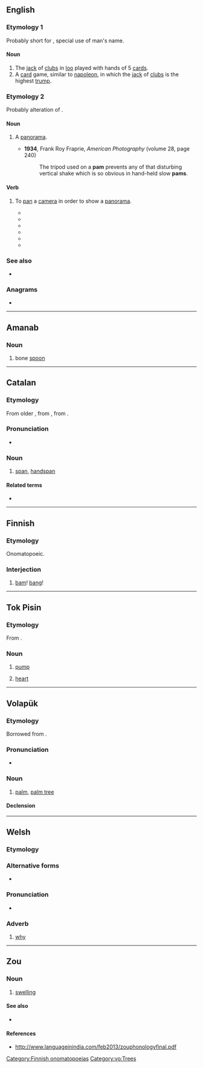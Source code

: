 {{also|Pam|PAM|päm|рат}}
==English==

===Etymology 1===
Probably short for {{der|en|fr|Pamphile||a given name}}, special use of man's name.

====Noun====
{{en-noun|~}}

# The [[jack]] of [[clubs]] in [[loo]] played with hands of 5 [[card]]s.
# A [[card]] game, similar to [[napoleon]], in which the [[jack]] of [[clubs]] is the highest [[trump]].

===Etymology 2===
Probably alteration of {{m|en|panorama}}.

====Noun====
{{en-noun}}

# {{lb|en|dated|photography}} A [[panorama]].
#* '''1934''', Frank Roy Fraprie, ''American Photography'' (volume 28, page 240)
#*: The tripod used on a '''pam''' prevents any of that disturbing vertical shake which is so obvious in hand-held slow '''pams'''.

====Verb====
{{en-verb|pams|pamming|pammed}}

# {{lb|en|dated|photography}} To [[pan]] a [[camera]] in order to show a [[panorama]].
#* {{quote-book|en |year=1918 |title=Current Opinion - Volume 64 |author=Edward Jewitt Wheeler, ‎Frank Crane |page=331|ISBN=|passage=In this case the field was laid out in segments, and after the camera had been '''pammed''' about ten degrees it was stopped and the whole outfit moved over into the next segment, and so on round for ninety degrees;}}
#* {{quote-book|en |year=1918|title=Film Folk|author=Rob Wagner |page=|ISBN=|passage=The camera man, in turn, when he had filmed the accident, '''pammed''' — the outrageous word "pam" means panorama — immediately to the sheriff in the hope that he would shoot.}}
#* {{quote-book|en |year=1921|title=The Film Mystery |author=Arthur Benjamin Reeve |page=347|ISBN=|passage=At one time he ordered a panorama effect, in which the cameras “'''pammed''',” swept from one side to the other, giving a succession of faces at close range.}}
#* {{quote-book|en |year=1925 |title=Bell Laboratories Record - Volumes 1-2|author=|page=|ISBN=|passage=The mechanism for taking the pictures with these markers on the original film and record can not be operated in quite so simple a manner, since the camera must be left free to be “'''pammed'''"—that is, moved about on its tripod to change the field of view.}}
#* {{quote-book|en |year=1932|title=Educational Screen - Volumes 11-12 |author=|page=141|ISBN=|passage=The institution is "'''pammed'''" from a nearby hill-top, followed by close-ups of the various buildings. }}
#* {{quote-book|en |year=1947 |title=The SAE Journal - Volume 55 |author=|page=46|ISBN=|passage=This equipment has a distance range of 12,000 feet, and a height range of 750 feet and b, one camera is located 1500 feet from the runway and is "'''pammed'''" to follow the airplane.}}

===See also===
* {{l|en|pam off}}

===Anagrams===
* {{anagrams|en|a=amp|AMP|APM|MAP|MPA|amp|map|p.m.a.|pma}}
----

==Amanab==

===Noun===
{{head|amn|nouns}}

# bone [[spoon]]

----

==Catalan==

===Etymology===
From older {{m|ca|palm}}, from {{inh|ca|pro|-}}, from {{inh|ca|la|palmus}}.

===Pronunciation===
* {{ca-IPA}}

===Noun===
{{ca-noun|m}}

# [[span]], [[handspan]]

====Related terms====
* {{l|ca|palma}}

----

==Finnish==

===Etymology===
Onomatopoeic.

===Interjection===
{{head|fi|interjection|head=pam!}}

# [[bam]]! [[bang]]!

[[Category:Finnish onomatopoeias]]

----

==Tok Pisin==

===Etymology===
From {{der|tpi|en|pump}}.

===Noun===
{{head|tpi|noun}}

# [[pump]]
# {{lb|tpi|anatomy}} [[heart]]

----

==Volapük==

===Etymology===
Borrowed from {{bor|vo|en|palm}}.

===Pronunciation===
* {{IPA|vo|/pam/}}

===Noun===
{{vo-noun}}

# [[palm]], [[palm tree]]

====Declension====
{{vo-decl-noun}}

[[Category:vo:Trees]]

----

==Welsh==

===Etymology===
{{rfe|cy}}

===Alternative forms===
* {{l|cy|paham}} {{qualifier|literary}}

===Pronunciation===
* {{IPA|cy|/pam/}}

===Adverb===
{{head|cy|adverb}}

# [[why]]

----

==Zou==

===Noun===
{{head|zom|noun}}

# [[swelling]]

====See also====
* {{l|zom|pamme}}

====References====
* http://www.languageinindia.com/feb2013/zouphonologyfinal.pdf